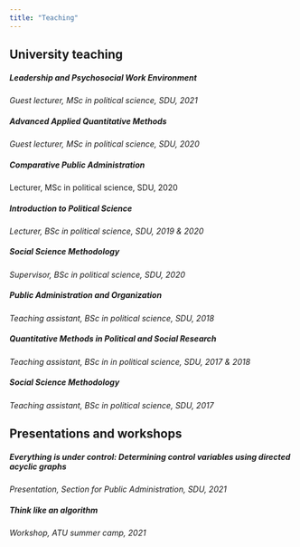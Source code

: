 ---
title: "Teaching"
---

## University teaching

##### Leadership and Psychosocial Work Environment

*Guest lecturer, MSc in political science, SDU, 2021*

##### Advanced Applied Quantitative Methods

*Guest lecturer, MSc in political science, SDU, 2020*

##### Comparative Public Administration

Lecturer, MSc in political science, SDU, 2020

##### Introduction to Political Science

*Lecturer, BSc in political science, SDU, 2019 & 2020*

##### Social Science Methodology

*Supervisor, BSc in political science, SDU, 2020*

##### Public Administration and Organization

*Teaching assistant, BSc in political science, SDU, 2018*

##### Quantitative Methods in Political and Social Research

*Teaching assistant, BSc in in political science, SDU, 2017 & 2018*

##### Social Science Methodology

*Teaching assistant, BSc in political science, SDU, 2017*

## Presentations and workshops

##### Everything is under control: Determining control variables using directed acyclic graphs

*Presentation, Section for Public Administration, SDU, 2021*

##### Think like an algorithm

*Workshop, ATU summer camp, 2021*
